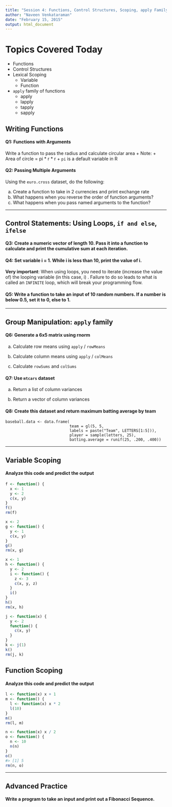 ```yaml
---
title: "Session 4: Functions, Control Structures, Scoping, apply Family"
author: "Naveen Venkataraman"
date: "February 15, 2015"
output: html_document
---
```


# Topics Covered Today

+ Functions
+ Control Structures
+ Lexical Scoping
    + Variable
    + Function
+ ```apply``` family of functions
    + apply
    + lapply
    + tapply
    + sapply

## Writing Functions

#### Q1: Functions with Arguments

Write a function to pass the radius and calculate circular area
+ Note:
    + Area of circle = pi * r * r
    + ```pi``` is a default variable in R


#### Q2: Passing Multiple Arguments

Using the ```euro.cross``` dataset, do the following:

a. Create a function to take in 2 currencies and print exchange rate
b. What happens when you reverse the order of function arguments?
c. What happens when you pass named arguments to the function?

---

## Control Statements: Using Loops, ```if and else```, ```ifelse```

#### Q3: Create a numeric vector of length 10. Pass it into a function to calculate and print the cumulative sum at each iteration.


#### Q4: Set variable i = 1. While i is less than 10, print the value of i.

__Very important__: When using loops, you need to iterate (increase the value of) the looping variable (in this case, i) . Failure to do so leads to what is called an ```INFINITE``` loop, which will break your programming flow.

#### Q5: Write a function to take an input of 10 random numbers. If a number is below 0.5, set it to 0, else to 1.

---

## Group Manipulation: ```apply``` family

#### Q6: Generate a 6x5 matrix using rnorm


a. Calculate row means using ```apply``` / ```rowMeans```

b. Calculate column means using ```apply``` / ```colMeans```

c. Calculate ```rowSums``` and ```colSums```

#### Q7: Use ```mtcars``` dataset


a. Return a list of column variances

b. Return a vector of column variances

#### Q8: Create this dataset and return maximum batting average by team

```{rresults='hide'}
baseball.data <- data.frame(
                            team = gl(5, 5,
                            labels = paste("Team", LETTERS[1:5])),
                            player = sample(letters, 25),
                            batting.average = runif(25, .200, .400))
```

---

## Variable Scoping

#### Analyze this code and predict the output

```r
f <- function() {
  x <- 1
  y <- 2
  c(x, y)
}
f()
rm(f)
```

```r
x <- 2
g <- function() {
  y <- 1
  c(x, y)
}
g()
rm(x, g)
```

```r
x <- 1
h <- function() {
  y <- 2
  i <- function() {
    z <- 3
    c(x, y, z)
  }
  i()
}
h()
rm(x, h)
```

```r
j <- function(x) {
  y <- 2
  function() {
    c(x, y)
  }
}
k <- j(1)
k()
rm(j, k)
```

## Function Scoping

#### Analyze this code and predict the output

```r
l <- function(x) x + 1
m <- function() {
  l <- function(x) x * 2
  l(10)
}
m()
rm(l, m)
```

```r
n <- function(x) x / 2
o <- function() {
  n <- 10
  n(n)
}
o()
#> [1] 5
rm(n, o)
```

---

## Advanced Practice

#### Write a program to take an input and print out a Fibonacci Sequence.
